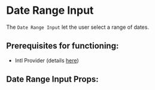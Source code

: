 

# Date Range Input

The `Date Range Input` let the user select a range of dates.

## **Prerequisites for functioning**:
 - Intl Provider (details [here](/docs/component-library-intl-intl--basic))

<Stories includePrimary={true} />

## Date Range Input Props:

<ArgsTable of={DateRangeInput} />

